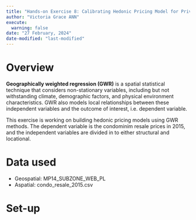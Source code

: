 ```yaml
---
title: "Hands-on Exercise 8: Calibrating Hedonic Pricing Model for Private Highrise Property with GWR"
author: "Victoria Grace ANN"
execute: 
  warning: false
date: "27 February, 2024"
date-modified: "last-modified"
---
```

# Overview
**Geographically weighted regression (GWR)** is a spatial statistical technique that considers non-stationary variables, including but not withstanding climate, demographic factors, and physical environment characteristics. GWR also models local relationships between these independent variables and the outcome of interest, i.e. dependent variable. 

This exercise is working on building hedonic pricing models using GWR methods. The dependent variable is the condominim resale prices in 2015, and the independent variables are divided in to either structural and locational.

# Data used 
- Geospatial: MP14_SUBZONE_WEB_PL
- Aspatial: condo_resale_2015.csv

# Set-up


